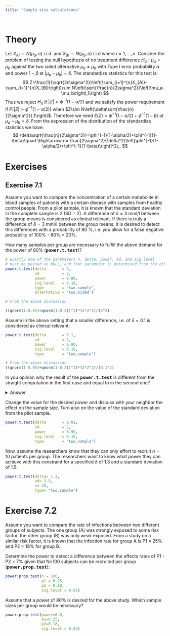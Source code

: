 ---
title: "Sample size calculations"
---

```{r, code=readLines('_setup.R')}
```

# Theory
Let $X_{Ai}\sim N(\mu_a,\sigma)$ i.i.d. and $X_{Bi}\sim N(\mu_b,\sigma)$ i.i.d where $i=1,\dots,n$. Consider the problem of testing the null hypothesis of no treatment difference $H_0: \mu_a=\mu_b$ against the two sided alternative $\mu_a \neq\mu_b$ with Type I error probability $\alpha$ and power $1-\beta$ at $|\mu_a-\mu_b|=\delta$. The standardize statistics for this test is:
$$
Z=\frac{1}{\sqrt{2n\sigma^2}}\left(\sum_{i=1}^{n}X_{Ai}-\sum_{i=1}^{n}X_{Bi}\right)\sim N\left(\sqrt{\frac{n}{2\sigma^2}}\left(\mu_a-\mu_b\right),1\right)
$$
Thus we reject $H_{0}$  if $|Z|>\phi^{-1}(1-\alpha/2)$ and we satisfy the power requirement if $P(|Z|>\phi^{-1}(1-\alpha/2))$ when $Z\sim N\left(\delta\sqrt{\frac{n}{2\sigma^2}},1\right)$. Therefore we need $E(Z)=\phi^{-1}(1-\alpha/2)+\phi^{-1}(1-\beta)$ at $\mu_a-\mu_b=\delta$. From the expression of the distribution of the standardize statistics we have:
$$
\delta\sqrt{\frac{n}{2\sigma^2}}=\phi^{-1}(1-\alpha/2)+\phi^{-1}(1-\beta)\quad \Rightarrow
n= \frac{2\sigma^2}{\delta^2}\left[\phi^{-1}(1-\alpha/2)+\phi^{-1}(1-\beta)\right]^2\,.
$$


# Exercises
## Exercise 7.1
Assume you want to compare the concentration of a certain metabolite in blood samples of patients with a certain disease with samples from healthy control people. From a pilot sample, it is known that the standard deviation in the complete sample is 2 (SD = 2). A difference of $\delta = 3$ mml/l between the group means is considered as clinical relevant. If there is truly a difference of $\delta = 3$ mml/l between the group means, it is desired to detect this differences with a probability of 80 \%, i.e. you allow for a false negative probability of 100\% - 80\% = 20\%.

How many samples per group are necessary to fulfill the above demand for the power of 80% (**<tt>power.t.test</tt>**)?
<div class='fold s o'>
```{r results='hold',eval=op_eval,echo=op_echo}
# Exactly one of the parameters n, delta, power, sd, and sig.level
# must be passed as NULL, and that parameter is determined from the others.
power.t.test(delta       = 3, 
             sd          = 2, 
             power       = 0.80,
             sig.level   = 0.10,
             type        = "two.sample",
             alternative = "two.sided")

# From the above discussion

((qnorm(1-0.05)+qnorm(1-0.2))^2)*(2*2^2)/(3^2)

```
</div>
Assume in the above setting that a smaller difference, i.e. of $\delta = 0.1$ is considered as clinical relevant:

<div class='fold s o'>
```{r results='hold',eval=op_eval,echo=op_echo}
power.t.test(delta       = 0.1, 
             sd          = 2, 
             power       = 0.80,
             sig.level   = 0.10,
             type        = "two.sample")

# From the above discussion
((qnorm(1-0.05)+qnorm(1-0.2))^2)*(2*2^2)/(0.1^2)
```
</div>

In you opinion why the result of the **<tt>power.t.test</tt>** is different from the straight computation in the first case  and equal to in the second one?

<details><summary>Answer</summary>
<p>As **<tt>power.t.test</tt>** function is built for a huge variety of cases, e.g. different sd in $X_{Ai}$ and $X_{Bi}$, the result in some cases do not match the straight computation but is a good approximation of it.
</p>
</details>
<p></p>

Change the value for the desired power and discuss with your neighbor the effect on the sample size. Turn also on the value of the standard deviation from the pilot sample.

<div class='fold s o'>
```{r eval=op_eval,echo=op_echo}
power.t.test(delta       = 0.01, 
             sd          = 2, 
             power       = 0.95,
             sig.level   = 0.10,
             type        = "two.sample")
```
</div>

Now, assume the researchers know that they can only effort to recruit $n=10$ patients per group. The researchers want to know what power they can achieve with this constraint for a 
specified $\delta$ of 1.3 and a standard deviation of 1.5.

<div class='fold s o'>
```{r eval=op_eval,echo=op_echo}
power.t.test(delta= 1.3, 
             sd= 1.5, 
             n= 10,
             type= "two.sample")
```
</div>

# Exercise 7.2
Assume you want to compare the rate of infections between two different groups of subjects. The one group (A) was strongly exposed to some risk factor, the other group (B) was only weak exposed. From a study on a similar risk factor, it is known that the infection rate for group A is P1 = 25% and P2 = 18% for group B.

Determine the power to detect a difference between the effects rates of P1 - P2 = 7% given that N=100 subjects can be recruited per group (**<tt>power.prop.test</tt>**):

<div class='fold s o'>
```{r eval=op_eval,echo=op_echo}
power.prop.test(n = 100, 
                p1 = 0.25, 
                p2 = 0.18,
                sig.level = 0.05)
```
</div>

Assume that a power of 80% is desired for the above study. Which sample sizes per group would be necessary?

<div class='fold s o'>
```{r eval=op_eval,echo=op_echo}
power.prop.test(power=0.8, 
                p1=0.25,
                p2=0.18,
                sig.level = 0.05)
```
</div>





